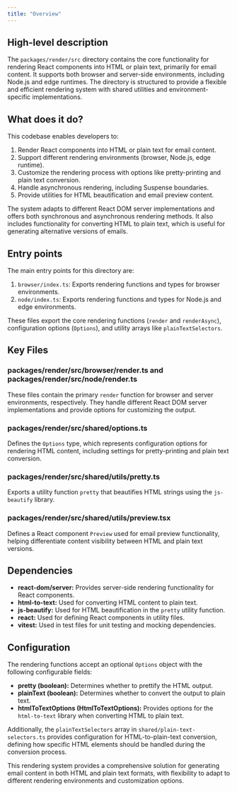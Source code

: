 ```yaml
---
title: "Overview"
---
```


## High-level description
The `packages/render/src` directory contains the core functionality for rendering React components into HTML or plain text, primarily for email content. It supports both browser and server-side environments, including Node.js and edge runtimes. The directory is structured to provide a flexible and efficient rendering system with shared utilities and environment-specific implementations.

## What does it do?
This codebase enables developers to:
1. Render React components into HTML or plain text for email content.
2. Support different rendering environments (browser, Node.js, edge runtime).
3. Customize the rendering process with options like pretty-printing and plain text conversion.
4. Handle asynchronous rendering, including Suspense boundaries.
5. Provide utilities for HTML beautification and email preview content.

The system adapts to different React DOM server implementations and offers both synchronous and asynchronous rendering methods. It also includes functionality for converting HTML to plain text, which is useful for generating alternative versions of emails.

## Entry points
The main entry points for this directory are:

1. `browser/index.ts`: Exports rendering functions and types for browser environments.
2. `node/index.ts`: Exports rendering functions and types for Node.js and edge environments.

These files export the core rendering functions (`render` and `renderAsync`), configuration options (`Options`), and utility arrays like `plainTextSelectors`.

## Key Files

### packages/render/src/browser/render.ts and packages/render/src/node/render.ts
These files contain the primary `render` function for browser and server environments, respectively. They handle different React DOM server implementations and provide options for customizing the output.

### packages/render/src/shared/options.ts
Defines the `Options` type, which represents configuration options for rendering HTML content, including settings for pretty-printing and plain text conversion.

### packages/render/src/shared/utils/pretty.ts
Exports a utility function `pretty` that beautifies HTML strings using the `js-beautify` library.

### packages/render/src/shared/utils/preview.tsx
Defines a React component `Preview` used for email preview functionality, helping differentiate content visibility between HTML and plain text versions.

## Dependencies
- **react-dom/server:** Provides server-side rendering functionality for React components.
- **html-to-text:** Used for converting HTML content to plain text.
- **js-beautify:** Used for HTML beautification in the `pretty` utility function.
- **react:** Used for defining React components in utility files.
- **vitest:** Used in test files for unit testing and mocking dependencies.

## Configuration
The rendering functions accept an optional `Options` object with the following configurable fields:

- **pretty (boolean):** Determines whether to prettify the HTML output.
- **plainText (boolean):** Determines whether to convert the output to plain text.
- **htmlToTextOptions (HtmlToTextOptions):** Provides options for the `html-to-text` library when converting HTML to plain text.

Additionally, the `plainTextSelectors` array in `shared/plain-text-selectors.ts` provides configuration for HTML-to-plain-text conversion, defining how specific HTML elements should be handled during the conversion process.

This rendering system provides a comprehensive solution for generating email content in both HTML and plain text formats, with flexibility to adapt to different rendering environments and customization options.